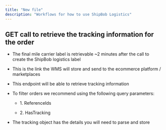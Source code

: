 ```yaml
---
title: "New file"
description: "Workflows for how to use ShipBob Logistics"
---
```


## GET call to retrieve the tracking information for the order

* The final mile carrier label is retrievable \~2 minutes after the call to create the ShipBob logistics label

* This is the link the WMS will store and send to the ecommerce platform / marketplaces

* This endpoint will be able to retrieve tracking information

* To filter orders we recommend using the following query parameters:&#x20;

  * 1\. ReferenceIds

  * 2\. HasTracking

* The tracking object has the details you will need to parse and store

```
```